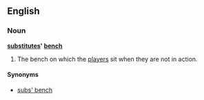 ==English==

===Noun===
'''[[substitutes]]' [[bench]]'''

# {{football}} The bench on which the [[player]]s sit when they are not in action.

====Synonyms====
*[[subs' bench]]